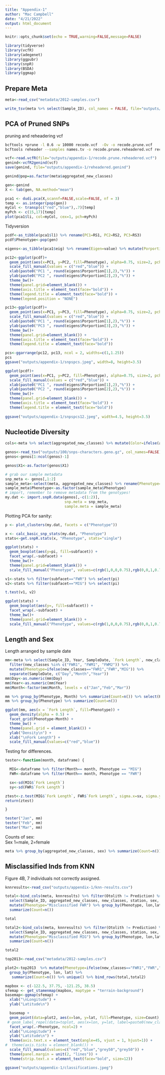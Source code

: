 ```yaml
---
title: "Appendix-1"
author: "Mac Campbell"
date: "4/21/2022"
output: html_document
---
```


```r
knitr::opts_chunk$set(echo = TRUE,warning=FALSE,message=FALSE)
```

```r
library(tidyverse)
library(vcfR)
library(adegenet)
library(ggpubr)
library(snpR)
library(BSDA)
library(ggmap)
```


## Prepare Meta
```r
meta<-read_csv("metadata/2012-samples.csv")

write_tsv(meta %>% select(Sample_ID), col_names = FALSE, file="outputs/appendix-1/names.tsv")
```


## PCA of Pruned SNPs

pruning and reheadering vcf

```sh
bcftools +prune -l 0.6 -w 10000 recode.vcf  -Ov -o recode.prune.vcf
bcftools reheader --samples names.tv -o recode.prune.reheadered.vcf recode.prune.vcf
```

```r
vcf<-read.vcfR(file="outputs/appendix-1/recode.prune.reheadered.vcf")
genind<-vcfR2genind(vcf)
save(genind, file="outputs/appendix-1/reheadered.genind")
```

```r
genind@pop=as.factor(meta$aggregated_new_classes)

gen<-genind
X <- tab(gen, NA.method="mean")

pca1 <- dudi.pca(X,scannf=FALSE,scale=FALSE, nf = 3)
temp <- as.integer(pop(gen))
myCol <- transp(c("red","blue"),.7)[temp]
myPch <- c(15,17)[temp]
plot(pca1$li, col=myCol, cex=1, pch=myPch)
```


Tidyversion

```r
pcdf<-as_tibble(pca1$l1) %>% rename(PC1=RS1, PC2=RS2, PC3=RS3)
pcdf$Phenotype<-pop(gen)

eigens<-as_tibble(pca1$eig) %>% rename(Eigen=value) %>% mutate(Porportion=Eigen/sum(Eigen)*100)

pc12<-ggplot(pcdf)+
  geom_point(aes(x=PC1, y=PC2, fill=Phenotype), alpha=0.75, size=2, pch=21)+
  scale_fill_manual(values = c("red","blue")) +
  xlab(paste0("PC1 ", round(eigens$Porportion[1],2),"%")) +
  ylab(paste0("PC2 ", round(eigens$Porportion[2],2),"%")) +
  theme_bw()+
  theme(panel.grid=element_blank()) +
  theme(axis.title = element_text(face="bold")) +
  theme(legend.title = element_text(face="bold")) +
  theme(legend.position = "NONE")

pc13<-ggplot(pcdf)+
  geom_point(aes(x=PC1, y=PC3, fill=Phenotype), alpha=0.75, size=2, pch=21)+
  scale_fill_manual(values = c("red","blue")) +
  xlab(paste0("PC1 ", round(eigens$Porportion[1],2),"%")) +
  ylab(paste0("PC3 ", round(eigens$Porportion[3],2),"%")) +
  theme_bw()+
  theme(panel.grid=element_blank()) +
  theme(axis.title = element_text(face="bold")) +
  theme(legend.title = element_text(face="bold"))
```


```r
pcs<-ggarrange(pc12, pc13, ncol = 2, widths=c(1,1.25))
pcs
ggsave("outputs/appendix-1/snpspcs.jpeg", width=8, height=3.5)

```


```r
ggplot(pcdf)+
  geom_point(aes(x=PC1, y=PC2, fill=Phenotype), alpha=0.75, size=2, pch=21)+
  scale_fill_manual(values = c("red","blue")) +
  xlab(paste0("PC1 ", round(eigens$Porportion[1],2),"%")) +
  ylab(paste0("PC2 ", round(eigens$Porportion[2],2),"%")) +
  theme_bw()+
  theme(panel.grid=element_blank()) +
  theme(axis.title = element_text(face="bold")) +
  theme(legend.title = element_text(face="bold"))
        
ggsave("outputs/appendix-1/snpspcs12.jpeg", width=4.5, height=3.5)
```

## Nucleotide Diversity

```r
cols<-meta %>% select(aggregated_new_classes) %>% mutate(Color=ifelse(aggregated_new_classes=="MIG","blue","red"))

genos<-read_tsv("outputs/100/snps-characters.geno.gz", col_names=FALSE)
genos<-genos[1:ncol(genos)-1]

genos$X1<-as.factor(genos$X1)

# grab our sample metadata
snp_meta <- genos[,1:2]
sample_meta<-select(meta, aggregated_new_classes) %>% rename(Phenotype=aggregated_new_classes)
sample_meta$Phenotype<-as.factor(sample_meta$Phenotype)
# import, remember to remove metadata from the genotypes!
my.dat <- import.snpR.data(genos[,-c(1:2)], 
                           snp.meta = snp_meta, 
                           sample.meta = sample_meta)

```

Plotting PCA for sanity:
```r
p <- plot_clusters(my.dat, facets = c("Phenotype"))
```



```r
x <- calc_basic_snp_stats(my.dat, "Phenotype")
stats<-get.snpR.stats(x, "Phenotype", stats="single")
```

```r
ggplot(stats) +
  geom_boxplot(aes(y=pi, fill=subfacet)) +
  facet_wrap(.~subfacet) +
  theme_bw()+
  theme(panel.grid=element_blank()) +
  scale_fill_manual("Phenotype", values=c(rgb(1,0,0,0.75),rgb(0,0,1,0.75))) 
```

```r
v1<-stats %>% filter(subfacet=="FWR") %>% select(pi)
v2<-stats %>% filter(subfacet=="MIG") %>% select(pi)
```

```r
t.test(v1, v2)
```

```r
ggplot(stats) +
  geom_boxplot(aes(y=, fill=subfacet)) +
  facet_wrap(.~subfacet) +
  theme_bw()+
  theme(panel.grid=element_blank()) +
  scale_fill_manual("Phenotype", values=c(rgb(1,0,0,0.75),rgb(0,0,1,0.75))) 
```

## Length and Sex

Length arranged by sample date

```r
mm<-meta %>% select(Sample_ID, Year, SampleDate, `Fork Length`, new_classes, station, lat, lon) %>% filter(Year==2013) %>%
  filter(new_classes %in% c("FWR1", "FWM1", "FWM2")) %>%
  mutate(Phenotype=ifelse(new_classes=="FWR1","FWR","MIG")) %>%
  separate(SampleDate, c("Day","Month","Year"))
mm$Day<-as.numeric(mm$Day)
mm$Year<-as.numeric(mm$Year)
mm$Month<-factor(mm$Month, levels = c("Jan","Feb","Mar"))
```

```r
mm %>% group_by(Phenotype, Month) %>% summarize(Count=n()) %>% select(Phenotype, Month, Count)
mm %>% group_by(Phenotype) %>% summarize(Count=n())
```

```r
ggplot(mm, aes(x = `Fork Length`, fill=Phenotype)) +
  geom_density(alpha = 0.5) +
  facet_grid(Phenotype~Month) +
  theme_bw() +
  theme(panel.grid = element_blank()) +
  ylab("Density\n") +
  xlab("\nFork Length") +
  scale_fill_manual(values=c("red","blue"))
```

Testing for differences.    
```r
tester<-function(month, dataframe) {

  MIG<-dataframe %>% filter(Month== month, Phenotype == "MIG")
  FWR<-dataframe %>% filter(Month== month, Phenotype == "FWR")

  sx<-sd(MIG$`Fork Length`)
  sy<-sd(FWR$`Fork Length`)

ztest<-z.test(MIG$`Fork Length`, FWR$`Fork Length`, sigma.x=sx, sigma.y=sy)
return(ztest)

}
```

```r
tester("Jan", mm)
tester("Feb", mm)
tester("Mar", mm)
```

Counts of sex:    
Sex 1=male, 2=female
```r
meta %>% group_by(aggregated_new_classes, sex) %>% summarize(Count=n())
```


## Misclassified Inds from KNN

Figure 4B, 7 individuals not correctly assigned.

```r
knnresults<-read_csv("outputs/appendix-1/knn-results.csv")
```

```r
total<-bind_cols(meta, knnresults) %>% filter(Otolith != Prediction) %>% filter(aggregated_new_classes!="MIG") %>%
  select(Sample_ID, aggregated_new_classes, new_classes, station, sex, SampleDate, lat, lon, station) %>%
  mutate(Phenotype="Misclassified FWR") %>% group_by(Phenotype, lon,lat) %>%
  summarize(Count=n())

total

total2<-bind_cols(meta, knnresults) %>% filter(Otolith != Prediction) %>% filter(aggregated_new_classes!="FWR") %>%
  select(Sample_ID, aggregated_new_classes, new_classes, station, sex, SampleDate, lat, lon, station) %>%
  mutate(Phenotype="Misclassified MIG") %>% group_by(Phenotype, lon,lat) %>%
  summarize(Count=n())

total2
```

```r
top2013<-read_csv("metadata/2012-samples.csv")

plot2<-top2013  %>% mutate(Phenotype=ifelse(new_classes=="FWR1","FWR","MIG")) %>%
  group_by(Phenotype, lon, lat) %>%
   summarize(Count=n()) %>% unique() %>% bind_rows(total,total2)
```
```r
mapbox <- c(-122.5, 37.75, -121.25, 38.5)
sfemap <- get_stamenmap(mapbox, maptype = "terrain-background")
basemap<-ggmap(sfemap) + 
  xlab("\nLongitude") +
  ylab("Latitude\n")
```


```r
  basemap +
  geom_point(data=plot2, aes(x=lon, y=lat, fill=Phenotype, size=Count), alpha=0.75, pch=21) +
 # geom_label_repel(data=toplot, aes(x=lon, y=lat, label=paste0(new_classes, "-", Count))) +
  facet_wrap(.~Phenotype, ncol=2) +
  xlab("\nLongitude") +
  ylab("Latitude\n") +
  theme(axis.text.x = element_text(angle=45, vjust = 1, hjust=1)) +
#  theme(axis.ticks = element_blank()) +
  scale_fill_manual(values=c("red","blue","grey50","grey50")) +
  theme(panel.margin = unit(2, "lines")) +
  theme(strip.text.x = element_text(face="bold", size=12)) 

ggsave("outputs/appendix-1/classifications.jpeg")
```
